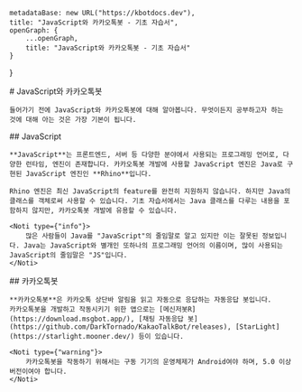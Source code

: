 
    metadataBase: new URL("https://kbotdocs.dev"),
    title: "JavaScript와 카카오톡봇 - 기초 자습서",
    openGraph: {
        ...openGraph,
        title: "JavaScript와 카카오톡봇 - 기초 자습서"
    }
}

<Section>
    # JavaScript와 카카오톡봇

    들어가기 전에 JavaScript와 카카오톡봇에 대해 알아봅니다. 무엇이든지 공부하고자 하는 것에 대해 아는 것은 가장 기본이 됩니다.
</Section>
<Section>
    ## JavaScript

    **JavaScript**는 프론트엔드, 서버 등 다양한 분야에서 사용되는 프로그래밍 언어로, 다양한 런타임, 엔진이 존재합니다. 카카오톡봇 개발에 사용할 JavaScript 엔진은 Java로 구현된 JavaScript 엔진인 **Rhino**입니다.

    Rhino 엔진은 최신 JavaScript의 feature를 완전히 지원하지 않습니다. 하지만 Java의 클래스를 객체로써 사용할 수 있습니다. 기초 자습서에서는 Java 클래스를 다루는 내용을 포함하지 않지만, 카카오톡봇 개발에 유용할 수 있습니다.

    <Noti type={"info"}>
        많은 사람들이 Java를 "JavaScript"의 줄임말로 알고 있지만 이는 잘못된 정보입니다. Java는 JavaScript와 별개인 또하나의 프로그래밍 언어의 이름이며, 많이 사용되는 JavaScript의 줄임말은 "JS"입니다.
    </Noti>
</Section>
<Section>
    ## 카카오톡봇

    **카카오톡봇**은 카카오톡 상단바 알림을 읽고 자동으로 응답하는 자동응답 봇입니다.
    카카오톡봇을 개발하고 작동시키기 위한 앱으로는 [메신저봇R](https://download.msgbot.app/), [채팅 자동응답 봇](https://github.com/DarkTornado/KakaoTalkBot/releases), [StarLight](https://starlight.mooner.dev/) 등이 있습니다.

    <Noti type={"warning"}>
        카카오톡봇을 작동하기 위해서는 구동 기기의 운영체제가 Android여야 하며, 5.0 이상 버전이여야 합니다.
    </Noti>
</Section>
<Section>
    <MileStone previous={Docs[3]} next={Docs[3].children[1]} />
</Section>